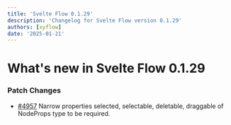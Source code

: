 ```yaml
---
title: 'Svelte Flow 0.1.29'
description: 'Changelog for Svelte Flow version 0.1.29'
authors: [xyflow]
date: '2025-01-21'
---
```


# What's new in Svelte Flow 0.1.29

### Patch Changes

- [#4957](https://github.com/xyflow/xyflow/pull/4957) Narrow properties selected, selectable, deletable, draggable of NodeProps type to be required.
